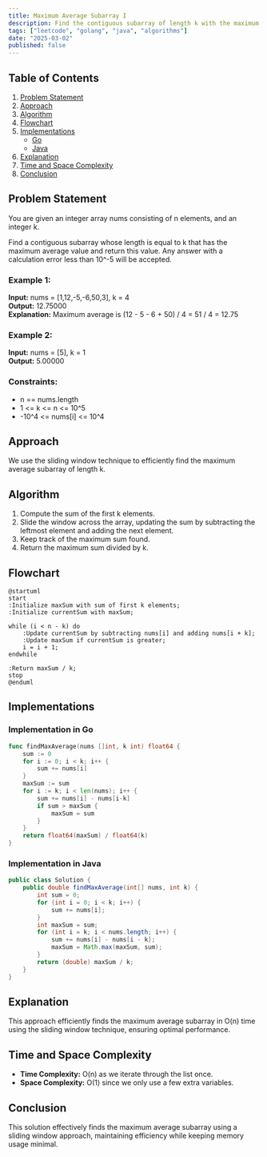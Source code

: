 ```yaml
---
title: Maximum Average Subarray I
description: Find the contiguous subarray of length k with the maximum average value. Includes Go and Java implementations.
tags: ["leetcode", "golang", "java", "algorithms"]
date: "2025-03-02"
published: false
---
```


## Table of Contents

1. [Problem Statement](#problem-statement)
2. [Approach](#approach)
3. [Algorithm](#algorithm)
4. [Flowchart](#flowchart)
5. [Implementations](#implementations)
   - [Go](#implementation-in-go)
   - [Java](#implementation-in-java)
6. [Explanation](#explanation)
7. [Time and Space Complexity](#time-and-space-complexity)
8. [Conclusion](#conclusion)

## Problem Statement

You are given an integer array nums consisting of n elements, and an integer k.

Find a contiguous subarray whose length is equal to k that has the maximum average value and return this value. Any answer with a calculation error less than 10^-5 will be accepted.

### Example 1:

**Input:** nums = [1,12,-5,-6,50,3], k = 4  
**Output:** 12.75000  
**Explanation:** Maximum average is (12 - 5 - 6 + 50) / 4 = 51 / 4 = 12.75  

### Example 2:

**Input:** nums = [5], k = 1  
**Output:** 5.00000  

### Constraints:

- n == nums.length
- 1 <= k <= n <= 10^5
- -10^4 <= nums[i] <= 10^4

## Approach

We use the sliding window technique to efficiently find the maximum average subarray of length k.

## Algorithm

1. Compute the sum of the first k elements.
2. Slide the window across the array, updating the sum by subtracting the leftmost element and adding the next element.
3. Keep track of the maximum sum found.
4. Return the maximum sum divided by k.

## Flowchart

```plantuml
@startuml
start
:Initialize maxSum with sum of first k elements;
:Initialize currentSum with maxSum;

while (i < n - k) do
    :Update currentSum by subtracting nums[i] and adding nums[i + k];
    :Update maxSum if currentSum is greater;
    i = i + 1;
endwhile

:Return maxSum / k;
stop
@enduml
```

## Implementations

### Implementation in Go

```go
func findMaxAverage(nums []int, k int) float64 {
    sum := 0
    for i := 0; i < k; i++ {
        sum += nums[i]
    }
    maxSum := sum
    for i := k; i < len(nums); i++ {
        sum += nums[i] - nums[i-k]
        if sum > maxSum {
            maxSum = sum
        }
    }
    return float64(maxSum) / float64(k)
}
```

### Implementation in Java

```java
public class Solution {
    public double findMaxAverage(int[] nums, int k) {
        int sum = 0;
        for (int i = 0; i < k; i++) {
            sum += nums[i];
        }
        int maxSum = sum;
        for (int i = k; i < nums.length; i++) {
            sum += nums[i] - nums[i - k];
            maxSum = Math.max(maxSum, sum);
        }
        return (double) maxSum / k;
    }
}
```

## Explanation

This approach efficiently finds the maximum average subarray in O(n) time using the sliding window technique, ensuring optimal performance.

## Time and Space Complexity

- **Time Complexity:** O(n) as we iterate through the list once.
- **Space Complexity:** O(1) since we only use a few extra variables.

## Conclusion

This solution effectively finds the maximum average subarray using a sliding window approach, maintaining efficiency while keeping memory usage minimal.

